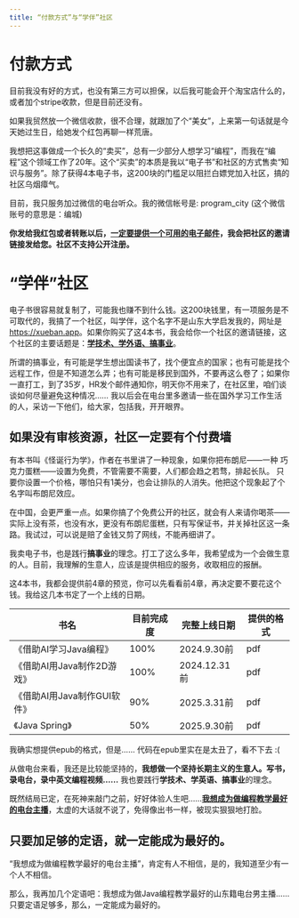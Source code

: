 ```yaml
---
title: “付款方式”与“学伴”社区
---
```


# 付款方式

目前我没有好的方式，也没有第三方可以担保，以后我可能会开个淘宝店什么的，或者加个stripe收款，但是目前还没有。

如果我贸然放一个微信收款，很不合理，就跟加了个“美女”，上来第一句话就是今天她过生日，给她发个红包再聊一样荒唐。

我想把这事做成一个长久的“卖买”，总有一少部分人想学习“编程”，而我在“编程”这个领域工作了20年。这个“买卖”的本质是我以“电子书”和社区的方式售卖“知识与服务”。除了获得4本电子书，这200块的门槛足以阻拦白嫖党加入社区，搞的社区乌烟瘴气。

目前，我只服务加过微信的电台听众。我的微信帐号是: program_city (这个微信账号的意思是：编城)

**你发给我红包或者转账以后，[一定要提供一个可用的电子邮件]{.underline}，我会把社区的邀请链接发给您。社区不支持公开注册。**

# “学伴”社区

电子书很容易就复制了，可能我也赚不到什么钱。这200块钱里，有一项服务是不可取代的，我搞了一个社区，叫学伴，这个名字不是山东大学启发我的，网址是<https://xueban.app>。如果你购买了这4本书，我会给你一个社区的邀请链接，这个社区的主要话题是：[**学技术、学外语、搞事业**]{.underline}。

所谓的搞事业，有可能是学生想出国读书了，找个便宜点的国家；也有可能是找个远程工作，但是不知道怎么弄；也有可能是移民到国外，不要再这么卷了；如果你一直打工，到了35岁，HR发个邮件通知你，明天你不用来了，在社区里，咱们谈谈如何尽量避免这种情况…… 我以后会在电台里多邀请一些在国外学习工作生活的人，采访一下他们，给大家，包括我，开开眼界。

::: callout-tip
## 如果没有审核资源，社区一定要有个付费墙

有本书叫《怪诞行为学》，作者在书里讲了一种现象，如果你把布朗尼——一种 巧克力蛋糕——设置为免费，不管需要不需要，人们都会趋之若骛，排起长队。 只要你设置一个价格，哪怕只有1美分，也会让排队的人消失。他把这个现象起了个名字叫布朗尼效应。

在中国，会更严重一点。如果你搞了个免费公开的社区，就会有人来请你喝茶——实际上没有茶，也没有水，更没有布朗尼蛋糕，只有写保证书，并关掉社区这一条路。我试过，可以说是赔了金钱又剪了网线，不能再细讲了。
:::

我卖电子书，也是践行**搞事业**的理念。打工了这么多年，我希望成为一个会做生意的人。目前，我理解的生意人，应该是提供相应的服务，收取相应的报酬。

这4本书，我都会提供前4章的预览，你可以先看看前4章，再决定要不要花这个钱。我给这几本书定了一个上线的日期。

| 书名                        | 目前完成度 | 完整上线日期 | 提供的格式 |
|-----------------------------|------------|--------------|------------|
| 《借助AI学习Java编程》      | 100%       | 2024.9.30前  | pdf        |
| 《借助AI用Java制作2D游戏》  | 100%       | 2024.12.31前 | pdf        |
| 《借助AI用Java制作GUI软件》 | 90%        | 2025.3.31前  | pdf        |
| 《Java Spring》             | 50%        | 2025.9.30前  | pdf        |

::: {.callout-tip icon="false"}
我确实想提供epub的格式，但是…… 代码在epub里实在是太丑了，看不下去 :(
:::

从做电台来看，我还是比较能坚持的，**我想做一个坚持长期主义的生意人。写书，录电台，录中英文编程视频……** 我也要践行**学技术、学英语、搞事业**的理念。

既然结局已定，在死神来敲门之前，好好体验人生吧……[**我想成为做编程教学最好的电台主播**]{.underline}，太虚的大话就不说了，免得像出书一样，被现实狠狠地打脸。

::: {.callout-tip icon="false"}
## 只要加足够的定语，就一定能成为最好的。

“我想成为做编程教学最好的电台主播”，肯定有人不相信，是的，我知道至少有一个人不相信。

那么，我再加几个定语吧：我想成为做Java编程教学最好的山东籍电台男主播…… 只要定语足够多，那么，一定能成为最好的。
:::
